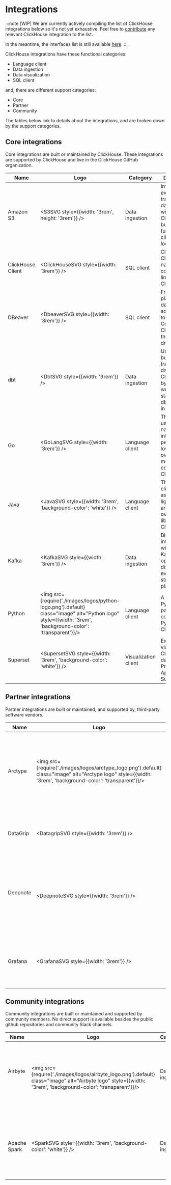 
# Integrations

:::note
[WIP] We are currently actively compiling the list of ClickHouse integrations below so it's not yet exhaustive. Feel free to [contribute](https://github.com/ClickHouse/clickhouse-docs#how-to-contribute) any relevant ClickHouse integration to the list.

In the meantime, the interfaces list is still available [here](https://clickhouse.com/docs/en/interfaces).
:::

ClickHouse integrations have these functional categories:
- Language client
- Data ingestion
- Data visualization
- SQL client

and, there are different support categories:
- Core
- Partner
- Community

The tables below link to details about the integrations, and are broken down by the support categories.

## Core integrations

Core integrations are built or maintained by ClickHouse. These integrations are supported by ClickHouse and live in the ClickHouse GitHub organization.

|Name|Logo|Category|Description|Resources|
|------|----|----------------|------------------|-------------|
|Amazon S3|<S3SVG style={{width: '3rem', height: '3rem'}} />|Data ingestion|Import from, export to, and transform S3 data in flight with ClickHouse built in S3 functions and clickhouse-local.|[Documentation](./s3)|
|ClickHouse Client|<ClickHouseSVG style={{width: '3rem'}} />|SQL client|ClickHouse Client is the native command-line client for ClickHouse.|[Documentation](../interfaces/cli)|
|DBeaver|<DbeaverSVG style={{width: '3rem'}} />|SQL client|Free multi-platform database administration tool. Connects to Clickhouse through JDBC driver.|[Documentation](./sql-clients/dbeaver)|
|dbt|<DbtSVG style={{width: '3rem'}} />|Data ingestion|Use dbt (data build tool) to transform data in ClickHouse by simply writing select statements. dbt puts the T in ELT.|[Documentation](./dbt)|
|Go|<GoLangSVG style={{width: '3rem'}} />|Language client|The Go client uses the native interface for a performant, low-overhead means of connecting to ClickHouse.|[Documentation](https://github.com/clickhouse/clickHouse-go#readme)|
|Java|<JavaSVG style={{width: '3rem', 'background-color': 'white'}} />|Language client|The Java client is an async, lightweight, and low-overhead library for ClickHouse.|[Documentation](https://github.com/clickhouse/clickhouse-jdbc#readme)|
|Kafka|<KafkaSVG style={{width: '3rem'}} />|Data ingestion|Bidirectional integration with Apache Kafka, the open-source distributed event streaming platform.|[Documentation](./kafka)|
|Python|<img src={require('./images/logos/python-logo.png').default} class="image" alt="Python logo" style={{width: '3rem', 'background-color': 'transparent'}}/>|Language client|A suite of Python packages for connecting Python to ClickHouse.|[Documentation](https://github.com/clickhouse/clickhouse-connect#readme)|
|Superset|<SupersetSVG style={{width: '3rem', 'background-color': 'white'}} />|Visualization client|Explore and visualize your ClickHouse data with Preset or Apache Superset.|[Documentation](../connect-a-ui/superset-and-clickhouse)|

## Partner integrations

Partner integrations are built or maintained, and supported by, third-party software vendors.

|Name|Logo|Category|Description|Resources|
|------|----|----------------|------------------|-------------|
|Arctype|<img src={require('./images/logos/arctype_logo.png').default} class="image" alt="Arctype logo" style={{width: '3rem', 'background-color': 'transparent'}}/>|SQL client|Arctype is a fast and easy-to-use database client for writing queries, building dashboards, and sharing data.|[Documentation](./sql-clients/arctype)|
|DataGrip|<DatagripSVG style={{width: '3rem'}} />|SQL client|DataGrip is a powerful database IDE with dedicated support for ClickHouse.|[Documentation](https://www.jetbrains.com/help/datagrip/clickhouse.html)|
|Deepnote &nbsp; &nbsp; &nbsp; &nbsp; &nbsp; &nbsp; &nbsp; |<DeepnoteSVG style={{width: '3rem'}} />|Data visualization|Deepnote is a collaborative Jupyter-compatible data notebook built for teams to discover and share insights.|[Documentation](./deepnote)|
|Grafana|<GrafanaSVG style={{width: '3rem'}} />|Data visualization|With Grafana you can create, explore and share all of your data through dashboards.|[Documentation](../connect-a-ui/grafana-and-clickhouse)|

## Community integrations

Community integrations are built or maintained and supported by community members. No direct support is available besides the public github repositories and community Slack channels.

|Name|Logo|Category|Description|Resources|
|------|----|----------------|------------------|-------------|
|Airbyte &nbsp; &nbsp; &nbsp; &nbsp; &nbsp; &nbsp; &nbsp;  &nbsp; &nbsp; &nbsp; &nbsp; |<img src={require('./images/logos/airbyte_logo.png').default} class="image" alt="Airbyte logo" style={{width: '3rem', 'background-color': 'transparent'}}/>|Data ingestion &nbsp; &nbsp; &nbsp; &nbsp; |Use Airbyte, to create ELT data pipelines with more than 140 connectors to load and sync your data into ClickHouse.|[Documentation](./airbyte-and-clickhouse)|
|Apache Spark|<SparkSVG style={{width: '3rem', 'background-color': 'white'}} />|Data ingestion|Spark ClickHouse Connector is a high performance connector built on top of Spark DataSource V2.|[GitHub repo](https://github.com/housepower/spark-clickhouse-connector),<br/>[Documentation](https://housepower.github.io/spark-clickhouse-connector/)|


